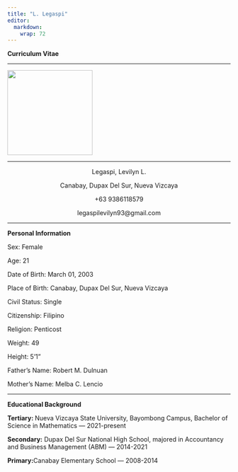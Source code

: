 ```yaml
---
title: "L. Legaspi"
editor: 
  markdown: 
    wrap: 72
---
```


<p><b>Curriculum Vitae</b></p>

<hr>

![](img/LL.jpg){fig-align="center" width="2in" height="2in"}

</center>

<hr>

<center>

<p>Legaspi, Levilyn L.</p>

<p>Canabay, Dupax Del Sur, Nueva Vizcaya</p>

<p>+63 9386118579</p>

<p>legaspilevilyn93\@gmail.com</p>

</center>

<hr>

<p><b> Personal Information</b></p>

<p>Sex: Female</p>

<p>Age: 21</p>

<p>Date of Birth: March 01, 2003</p>

<p>Place of Birth: Canabay, Dupax Del Sur, Nueva Vizcaya</p>

<p>Civil Status: Single</p>

<p>Citizenship: Filipino</p>

<p>Religion: Penticost</p>

<p>Weight: 49</p>

<p>Height: 5'1"</p>

<p>Father's Name: Robert M. Dulnuan</p>

<p>Mother's Name: Melba C. Lencio</p>

<hr>

<p><b>Educational Background</b></p>

<p><b>Tertiary: </b>Nueva Vizcaya State University, Bayombong Campus, Bachelor of Science in Mathematics --- 2021-present</p>

<p><b>Secondary:</b> Dupax Del Sur National High School, majored in Accountancy and Business Management (ABM) --- 2014-2021</p>

<p><b>Primary:</b>Canabay Elementary School --- 2008-2014</p>

